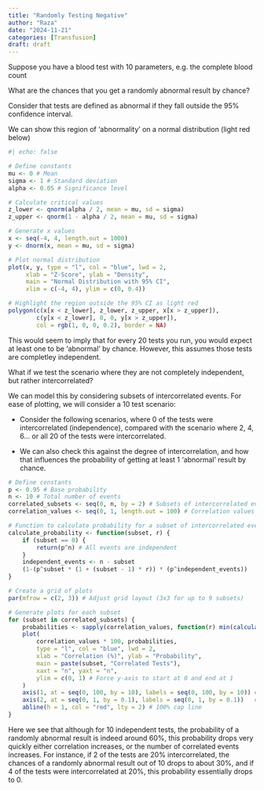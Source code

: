 ```yaml
---
title: "Randomly Testing Negative"
author: "Raza"
date: "2024-11-21"
categories: [Transfusion]
draft: draft 
---
```


Suppose you have a blood test with 10 parameters, e.g. the complete blood count

What are the chances that you get a randomly abnormal result by chance?

Consider that tests are defined as abnormal if they fall outside the 95% confidence interval.

We can show this region of 'abnormality' on a normal distribution (light red below)

```r
#| echo: false

# Define constants
mu <- 0 # Mean
sigma <- 1 # Standard deviation
alpha <- 0.05 # Significance level

# Calculate critical values
z_lower <- qnorm(alpha / 2, mean = mu, sd = sigma)
z_upper <- qnorm(1 - alpha / 2, mean = mu, sd = sigma)

# Generate x values
x <- seq(-4, 4, length.out = 1000)
y <- dnorm(x, mean = mu, sd = sigma)

# Plot normal distribution
plot(x, y, type = "l", col = "blue", lwd = 2,
     xlab = "Z-Score", ylab = "Density",
     main = "Normal Distribution with 95% CI",
     xlim = c(-4, 4), ylim = c(0, 0.4))

# Highlight the region outside the 95% CI as light red
polygon(c(x[x < z_lower], z_lower, z_upper, x[x > z_upper]),
        c(y[x < z_lower], 0, 0, y[x > z_upper]),
        col = rgb(1, 0, 0, 0.2), border = NA)


```

This would seem to imply that for every 20 tests you run, you would expect at least one to be 'abnormal' by chance. However, this assumes those tests are completley independent.

What if we test the scenario where they are not completely independent, but rather intercorrelated?

We can model this by considering subsets of intercorrelated events. For ease of plotting, we will consider a 10 test scenario:

-   Consider the following scenarios, where 0 of the tests were intercorrelated (independence), compared with the scenario where 2, 4, 6... or all 20 of the tests were intercorrelated.

-   We can also check this against the degree of intercorrelation, and how that influences the probability of getting at least 1 'abnormal' result by chance.

```r
# Define constants
p <- 0.95 # Base probability
n <- 10 # Total number of events
correlated_subsets <- seq(0, n, by = 2) # Subsets of intercorrelated events
correlation_values <- seq(0, 1, length.out = 100) # Correlation values from 0 to 100%

# Function to calculate probability for a subset of intercorrelated events
calculate_probability <- function(subset, r) {
    if (subset == 0) {
        return(p^n) # All events are independent
    }
    independent_events <- n - subset
    (1-(p^subset * (1 + (subset - 1) * r)) * (p^independent_events))
}

# Create a grid of plots
par(mfrow = c(2, 3)) # Adjust grid layout (3x3 for up to 9 subsets)

# Generate plots for each subset
for (subset in correlated_subsets) {
    probabilities <- sapply(correlation_values, function(r) min(calculate_probability(subset, r), 1))
    plot(
        correlation_values * 100, probabilities,
        type = "l", col = "blue", lwd = 2,
        xlab = "Correlation (%)", ylab = "Probability",
        main = paste(subset, "Correlated Tests"),
        xaxt = "n", yaxt = "n",
        ylim = c(0, 1) # Force y-axis to start at 0 and end at 1
    )
    axis(1, at = seq(0, 100, by = 10), labels = seq(0, 100, by = 10)) # X-axis ticks
    axis(2, at = seq(0, 1, by = 0.1), labels = seq(0, 1, by = 0.1))   # Y-axis ticks
    abline(h = 1, col = "red", lty = 2) # 100% cap line
}

```

Here we see that although for 10 independent tests, the probability of a randomly abnormal result is indeed around 60%, this probability drops very quickly either correlation increases, or the number of correlated events increases. For instance, if 2 of the tests are 20% intercorrelated, the chances of a randomly abnormal result out of 10 drops to about 30%, and if 4 of the tests were intercorrelated at 20%, this probability essentially drops to 0.
